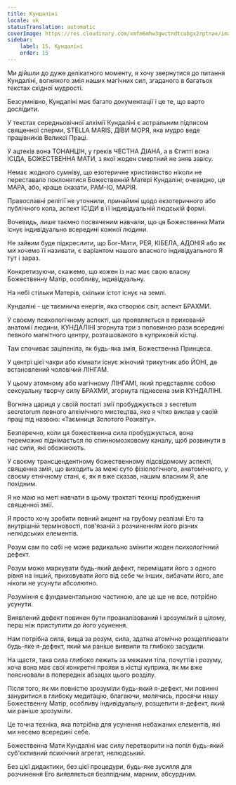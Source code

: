 ```yaml
---
title: Кундаліні
locale: uk
statusTranslation: automatic
coverImage: https://res.cloudinary.com/xmfm6mhw3gwctndtcubgx2rptnae/image/upload/v1741354419/small_cover_la_gran_rebelion_28716e29d2.webp
sidebar:
    label: 15. Кундаліні
    order: 15
---
```

Ми дійшли до дуже делікатного моменту, я хочу звернутися до питання Кундаліні, вогняного змія наших магічних сил, згаданого в багатьох текстах східної мудрості.

Безсумнівно, Кундаліні має багато документації і це те, що варто дослідити.

У текстах середньовічної алхімії Кундаліні є астральним підписом священної сперми, STELLA MARIS, ДІВИ МОРЯ, яка мудро веде працівників Великої Праці.

У ацтеків вона ТОНАНЦІН, у греків ЧЕСТНА ДІАНА, а в Єгипті вона ІСІДА, БОЖЕСТВЕННА МАТИ, з якої жоден смертний не зняв завісу.

Немає жодного сумніву, що езотеричне християнство ніколи не переставало поклонятися Божественній Матері Кундаліні; очевидно, це МАРА, або, краще сказати, РАМ-ІО, МАРІЯ.

Православні релігії не уточнили, принаймні щодо екзотеричного або публічного кола, аспект ІСІДИ в її індивідуальній людській формі.

Вочевидь, лише таємно посвяченим навчали, що ця Божественна Мати існує індивідуально всередині кожної людини.

Не зайвим буде підкреслити, що Бог-Мати, РЕЯ, КІБЕЛА, АДОНІЯ або як ми хочемо її називати, є варіантом нашого власного індивідуального Я тут і зараз.

Конкретизуючи, скажемо, що кожен із нас має свою власну Божественну Матір, особливу, індивідуальну.

На небі стільки Матерів, скільки істот існує на землі.

Кундаліні - це таємнича енергія, яка створює світ, аспект БРАХМИ.

У своєму психологічному аспекті, що проявляється в прихованій анатомії людини, КУНДАЛІНІ згорнута три з половиною рази всередині певного магнітного центру, розташованого в куприковій кістці.

Там спочиває заціпеніла, як будь-яка змія, Божественна Принцеса.

У центрі цієї чакри або кімнати існує жіночий трикутник або ЙОНІ, де встановлений чоловічий ЛІНГАМ.

У цьому атомному або магічному ЛІНГАМІ, який представляє собою сексуальну творчу силу БРАХМИ, згорнута піднесена змія КУНДАЛІНІ.

Вогняна цариця у своїй постаті змії пробуджується з secretum secretorum певного алхімічного мистецтва, яке я чітко виклав у своїй праці під назвою: «Таємниця Золотого Розквіту».

Безперечно, коли ця божественна сила пробуджується, вона переможно піднімається по спинномозковому каналу, щоб розвинути в нас сили, які обожнюють.

У своєму трансцендентному божественному підсвідомому аспекті, священна змія, що виходить за межі суто фізіологічного, анатомічного, у своєму етнічному стані, є, як я вже сказав, нашим власним Я, але похідним.

Я не маю на меті навчати в цьому трактаті техніці пробудження священної змії.

Я просто хочу зробити певний акцент на грубому реалізмі Его та внутрішній терміновості, пов'язаній з розчиненням його різних нелюдських елементів.

Розум сам по собі не може радикально змінити жоден психологічний дефект.

Розум може маркувати будь-який дефект, переміщати його з одного рівня на інший, приховувати його від себе чи інших, вибачати його, але ніколи не усунути абсолютно.

Розуміння є фундаментальною частиною, але це ще не все, потрібно усунути.

Виявлений дефект повинен бути проаналізований і зрозумілий в цілому, перш ніж приступити до його усунення.

Нам потрібна сила, вища за розум, сила, здатна атомічно розщеплювати будь-яке я-дефект, який ми раніше виявили та глибоко засудили.

На щастя, така сила глибоко лежить за межами тіла, почуттів і розуму, хоча вона має свої конкретні прояви в кістці куприка, як ми вже пояснювали в попередніх абзацах цього розділу.

Після того, як ми повністю зрозуміли будь-який я-дефект, ми повинні зануритися в глибоку медитацію, благаючи, молячись, просячи нашу Божественну Матір, особливу індивідуальну, розщепити я-дефект, який ми раніше зрозуміли.

Це точна техніка, яка потрібна для усунення небажаних елементів, які ми несемо всередині себе.

Божественна Мати Кундаліні має силу перетворити на попіл будь-який суб'єктивний психічний агрегат, нелюдський.

Без цієї дидактики, без цієї процедури, будь-яке зусилля для розчинення Его виявляється безплідним, марним, абсурдним.

